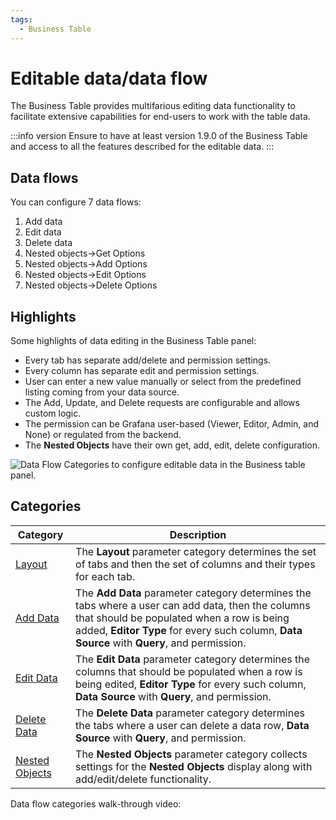 ```yaml
---
tags:
  - Business Table
---
```



# Editable data/data flow

The Business Table provides multifarious editing data functionality to facilitate extensive capabilities for end-users to work with the table data.

:::info version
Ensure to have at least version 1.9.0 of the Business Table and access to all the features described for the editable data.
:::

## Data flows

You can configure 7 data flows:

1.  Add data
2.  Edit data
3.  Delete data
4.  Nested objects->Get Options
5.  Nested objects->Add Options
6.  Nested objects->Edit Options
7.  Nested objects->Delete Options

## Highlights

Some highlights of data editing in the Business Table panel:

- Every tab has separate add/delete and permission settings.
- Every column has separate edit and permission settings.
- User can enter a new value manually or select from the predefined listing coming from your data source.
- The Add, Update, and Delete requests are configurable and allows custom logic.
- The permission can be Grafana user-based (Viewer, Editor, Admin, and None) or regulated from the backend.
- The **Nested Objects** have their own get, add, edit, delete configuration.

<Image
  title="Data Flow Categories to configure editable data in the Business table panel."
  src="/img/plugins/business-table/table-data-flow.png"
/>

## Categories

| Category                                          | Description                                                                                                                                                                                                                                    |
| ------------------------------------------------- | ---------------------------------------------------------------------------------------------------------------------------------------------------------------------------------------------------------------------------------------------- |
| [Layout](/plugins/business-table/layout/)         | The **Layout** parameter category determines the set of tabs and then the set of columns and their types for each tab.                                                                                                                         |
| [Add Data](/plugins/business-table/add/)          | The **Add Data** parameter category determines the tabs where a user can add data, then the columns that should be populated when a row is being added, **Editor Type** for every such column, **Data Source** with **Query**, and permission. |
| [Edit Data](/plugins/business-table/edit/)        | The **Edit Data** parameter category determines the columns that should be populated when a row is being edited, **Editor Type** for every such column, **Data Source** with **Query**, and permission.                                        |
| [Delete Data](/plugins/business-table/delete/)    | The **Delete Data** parameter category determines the tabs where a user can delete a data row, **Data Source** with **Query**, and permission.                                                                                                 |
| [Nested Objects](/plugins/business-table/nested/) | The **Nested Objects** parameter category collects settings for the **Nested Objects** display along with add/edit/delete functionality.                                                                                                       |

Data flow categories walk-through video:

<Youtube
  id="tNa14EULUQo"
  title="Add/Edit/Delete rows with Business table 1.9.0 in Grafana | Work with nested objects"
/>